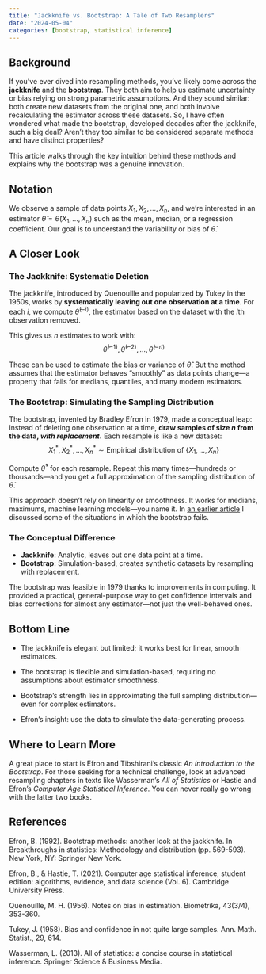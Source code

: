 ```yaml
---
title: "Jackknife vs. Bootstrap: A Tale of Two Resamplers"
date: "2024-05-04"
categories: [bootstrap, statistical inference]
---
```


## Background

If you've ever dived into resampling methods, you've likely come across the **jackknife** and the **bootstrap**. They both aim to help us estimate uncertainty or bias relying on strong parametric assumptions. And they sound similar: both create new datasets from the original one, and both involve recalculating the estimator across these datasets. So, I have often wondered what made the bootstrap, developed decades after the jackknife, such a big deal? Aren't they too similar to be considered separate methods and have distinct properties?

This article walks through the key intuition behind these methods and explains why the bootstrap was a genuine innovation.

## Notation

We observe a sample of data points $X_1, X_2, \dots, X_n$, and we’re interested in an estimator $\hat{\theta} = \hat{\theta}(X_1, \dots, X_n)$ such as the mean, median, or a regression coefficient. Our goal is to understand the variability or bias of $\hat{\theta}$.

## A Closer Look

### The Jackknife: Systematic Deletion

The jackknife, introduced by Quenouille and popularized by Tukey in the 1950s, works by **systematically leaving out one observation at a time**. For each $i$, we compute $\hat{\theta}^{(-i)}$, the estimator based on the dataset with the $i$th observation removed.

This gives us $n$ estimates to work with:
$$
\hat{\theta}^{(-1)}, \hat{\theta}^{(-2)}, \dots, \hat{\theta}^{(-n)}
$$

These can be used to estimate the bias or variance of $\hat{\theta}$. But the method assumes that the estimator behaves “smoothly” as data points change—a property that fails for medians, quantiles, and many modern estimators.

### The Bootstrap: Simulating the Sampling Distribution

The bootstrap, invented by Bradley Efron in 1979, made a conceptual leap: instead of deleting one observation at a time, **draw samples of size $n$ from the data, *with replacement*.** Each resample is like a new dataset:
$$
X_1^*, X_2^*, \dots, X_n^* \sim \text{Empirical distribution of } \{X_1, \dots, X_n\}
$$

Compute $\hat{\theta}^*$ for each resample. Repeat this many times—hundreds or thousands—and you get a full approximation of the sampling distribution of $\hat{\theta}$.

This approach doesn’t rely on linearity or smoothness. It works for medians, maximums, machine learning models—you name it. In [an earlier article](https://vyasenov.github.io/blog/bootstrap-limitations.html) I discussed some of the situations in which the bootstrap fails.

### The Conceptual Difference

- **Jackknife**: Analytic, leaves out one data point at a time.
- **Bootstrap**: Simulation-based, creates synthetic datasets by resampling with replacement.

The bootstrap was feasible in 1979 thanks to improvements in computing. It provided a practical, general-purpose way to get confidence intervals and bias corrections for almost any estimator—not just the well-behaved ones.

## Bottom Line

- The jackknife is elegant but limited; it works best for linear, smooth estimators.

- The bootstrap is flexible and simulation-based, requiring no assumptions about estimator smoothness.

- Bootstrap’s strength lies in approximating the full sampling distribution—even for complex estimators.

- Efron's insight: use the data to simulate the data-generating process.

## Where to Learn More

A great place to start is Efron and Tibshirani’s classic *An Introduction to the Bootstrap*. For those seeking for a technical challenge, look at advanced resampling chapters in texts like Wasserman’s *All of Statistics* or Hastie and Efron's *Computer Age Statistical Inference*. You can never really go wrong with the latter two books.

## References

Efron, B. (1992). Bootstrap methods: another look at the jackknife. In Breakthroughs in statistics: Methodology and distribution (pp. 569-593). New York, NY: Springer New York.

Efron, B., & Hastie, T. (2021). Computer age statistical inference, student edition: algorithms, evidence, and data science (Vol. 6). Cambridge University Press.

Quenouille, M. H. (1956). Notes on bias in estimation. Biometrika, 43(3/4), 353-360.

Tukey, J. (1958). Bias and confidence in not quite large samples. Ann. Math. Statist., 29, 614.

Wasserman, L. (2013). All of statistics: a concise course in statistical inference. Springer Science & Business Media.